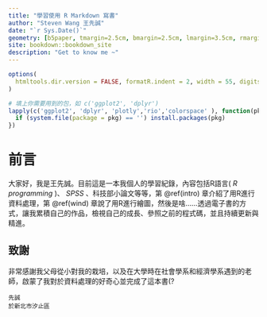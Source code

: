 ```yaml
--- 
title: "學習使用 R Markdown 寫書"
author: "Steven Wang 王先誠"
date: "`r Sys.Date()`"
geometry: [b5paper, tmargin=2.5cm, bmargin=2.5cm, lmargin=3.5cm, rmargin=2.5cm]
site: bookdown::bookdown_site
description: "Get to know me ~"
---
```


```r
options(
  htmltools.dir.version = FALSE, formatR.indent = 2, width = 55, digits = 4
)

# 填上你需要用到的包，如 c('ggplot2', 'dplyr')
lapply(c('ggplot2', 'dplyr', 'plotly','rio','colorspace' ), function(pkg) {
  if (system.file(package = pkg) == '') install.packages(pkg)
})
```

# 前言 {-}

  大家好，我是王先誠。目前這是一本我個人的學習紀錄，內容包括R語言( _R programming_ )、 _SPSS_ 、科技部小論文等等，第 \@ref(intro) 章介紹了用R進行資料處理，第 \@ref(wind) 章說了用R進行繪圖，然後是啥......透過電子書的方式，讓我累積自己的作品，檢視自己的成長、參照之前的程式碼，並且持續更新與精進。

## 致謝 {-}

非常感謝我父母從小對我的栽培，以及在大學時在社會學系和經濟學系遇到的老師，啟蒙了我對於資料處理的好奇心並完成了這本書(?

```block2
先誠
於新北市汐止區
```
